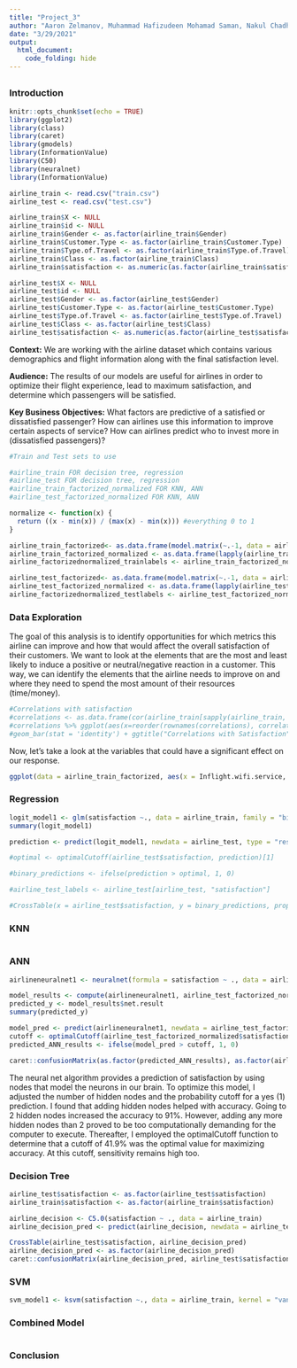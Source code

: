 ```yaml
---
title: "Project_3"
author: "Aaron Zelmanov, Muhammad Hafizudeen Mohamad Saman, Nakul Chadha, Kendall Cohen, Michael Geraci"
date: "3/29/2021"
output:
  html_document:
    code_folding: hide
---
```

## {.tabset}

### Introduction 
```r
knitr::opts_chunk$set(echo = TRUE)
library(ggplot2)
library(class)
library(caret)
library(gmodels)
library(InformationValue)
library(C50)
library(neuralnet)
library(InformationValue)

airline_train <- read.csv("train.csv")
airline_test <- read.csv("test.csv")

airline_train$X <- NULL
airline_train$id <- NULL
airline_train$Gender <- as.factor(airline_train$Gender)
airline_train$Customer.Type <- as.factor(airline_train$Customer.Type)
airline_train$Type.of.Travel <- as.factor(airline_train$Type.of.Travel)
airline_train$Class <- as.factor(airline_train$Class)
airline_train$satisfaction <- as.numeric(as.factor(airline_train$satisfaction))-1

airline_test$X <- NULL
airline_test$id <- NULL
airline_test$Gender <- as.factor(airline_test$Gender)
airline_test$Customer.Type <- as.factor(airline_test$Customer.Type)
airline_test$Type.of.Travel <- as.factor(airline_test$Type.of.Travel)
airline_test$Class <- as.factor(airline_test$Class)
airline_test$satisfaction <- as.numeric(as.factor(airline_test$satisfaction))-1
```
**Context:** We are working with the airline dataset which contains various demographics and flight information along with the final satisfaction level.  

**Audience:** The results of our models are useful for airlines in order to optimize their flight experience, lead to maximum satisfaction, and determine which passengers will be satisfied. 

**Key Business Objectives:** What factors are predictive of a satisfied or dissatisfied passenger? How can airlines use this information to improve certain aspects of service? How can airlines predict who to invest more in (dissatisfied passengers)? 

```r
#Train and Test sets to use 

#airline_train FOR decision tree, regression
#airline_test FOR decision tree, regression
#airline_train_factorized_normalized FOR KNN, ANN
#airline_test_factorized_normalized FOR KNN, ANN

normalize <- function(x) {
  return ((x - min(x)) / (max(x) - min(x))) #everything 0 to 1
}

airline_train_factorized<- as.data.frame(model.matrix(~.-1, data = airline_train))
airline_train_factorized_normalized <- as.data.frame(lapply(airline_train_factorized[1:ncol(airline_train_factorized)], normalize))
airline_factorizednormalized_trainlabels <- airline_train_factorized_normalized["satisfaction"]

airline_test_factorized<- as.data.frame(model.matrix(~.-1, data = airline_test))
airline_test_factorized_normalized <- as.data.frame(lapply(airline_test_factorized[1:ncol(airline_test_factorized)], normalize))
airline_factorizednormalized_testlabels <- airline_test_factorized_normalized["satisfaction"]
```

### Data Exploration 

The goal of this analysis is to identify opportunities for which metrics this airline can improve and how that would affect the overall satisfaction of their customers. We want to look at the elements that are the most and least likely to induce a positive or neutral/negative reaction in a customer. This way, we can identify the elements that the airline needs to improve on and where they need to spend the most amount of their resources (time/money).

```r
#Correlations with satisfaction 
#correlations <- as.data.frame(cor(airline_train[sapply(airline_train, function(x) is.numeric(x))])[19,])
#correlations %>% ggplot(aes(x=reorder(rownames(correlations), correlations[,1]), y=correlations[,1])) + 
#geom_bar(stat = 'identity') + ggtitle("Correlations with Satisfaction") + labs(x="Variables", y="Correlation") + theme(plot.title = element_text(hjust = 0.5), axis.text.x = element_text(angle = 90))

```

Now, let's take a look at the variables that could have a significant effect on our response.

```r
ggplot(data = airline_train_factorized, aes(x = Inflight.wifi.service, y = satisfaction, colour = satisfaction)) + geom_jitter() + xlab("Inflight Wifi Service") + ylab("Satisfaction") + ggtitle("Inflight Wifi Service vs Satisfaction") + theme(plot.title = element_text(hjust = 0.5))
```

### Regression 

```r
logit_model1 <- glm(satisfaction ~., data = airline_train, family = "binomial")
summary(logit_model1)

prediction <- predict(logit_model1, newdata = airline_test, type = "response")

#optimal <- optimalCutoff(airline_test$satisfaction, prediction)[1]

#binary_predictions <- ifelse(prediction > optimal, 1, 0)

#airline_test_labels <- airline_test[airline_test, "satisfaction"]

#CrossTable(x = airline_test$satisfaction, y = binary_predictions, prop.chisq = FALSE)
```

### KNN

```r

```


### ANN

```r
airlineneuralnet1 <- neuralnet(formula = satisfaction ~ ., data = airline_train_factorized_normalized, hidden = 2)

model_results <- compute(airlineneuralnet1, airline_test_factorized_normalized)
predicted_y <- model_results$net.result
summary(predicted_y)

model_pred <- predict(airlineneuralnet1, newdata = airline_test_factorized_normalized, type = "response")
cutoff <- optimalCutoff(airline_test_factorized_normalized$satisfaction, model_pred)[1]
predicted_ANN_results <- ifelse(model_pred > cutoff, 1, 0) 

caret::confusionMatrix(as.factor(predicted_ANN_results), as.factor(airline_factorizednormalized_testlabels$satisfaction)) #WHY $ HERE??
```

The neural net algorithm provides a prediction of satisfaction by using nodes that model the neurons in our brain. To optimize this model, I adjusted the number of hidden nodes and the probability cutoff for a yes (1) prediction. I found that adding hidden nodes helped with accuracy. Going to 2 hidden nodes increased the accuracy to 91%. However, adding any more hidden nodes than 2 proved to be too computationally demanding for the computer to execute. Thereafter, I employed the optimalCutoff function to determine that a cutoff of 41.9% was the optimal value for maximizing accuracy. At this cutoff, sensitivity remains high too. 

### Decision Tree 

```r
airline_test$satisfaction <- as.factor(airline_test$satisfaction)
airline_train$satisfaction <- as.factor(airline_train$satisfaction)

airline_decision <- C5.0(satisfaction ~ ., data = airline_train)
airline_decision_pred <- predict(airline_decision, newdata = airline_test)

CrossTable(airline_test$satisfaction, airline_decision_pred)
airline_decision_pred <- as.factor(airline_decision_pred)
caret::confusionMatrix(airline_decision_pred, airline_test$satisfaction)
```

### SVM 

```r

svm_model1 <- ksvm(satisfaction ~., data = airline_train, kernel = "vanilladot")
```

### Combined Model 

```r

```


### Conclusion 
